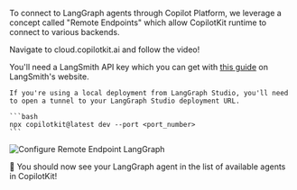 
To connect to LangGraph agents through Copilot Platform, we leverage a concept called "Remote Endpoints"
which allow CopilotKit runtime to connect to various backends.

Navigate to <LinkToCopilotCloud asButton={false}>cloud.copilotkit.ai</LinkToCopilotCloud> and follow the video!

You'll need a LangSmith API key which you can get with [this guide](https://docs.smith.langchain.com/administration/how_to_guides/organization_management/create_account_api_key#create-an-api-key) on LangSmith's website.

<Accordions>
<Accordion title="Using LangGraph Studio">

    If you're using a local deployment from LangGraph Studio, you'll need to open a tunnel to your LangGraph Studio deployment URL.

    ```bash
    npx copilotkit@latest dev --port <port_number>
    ```
</Accordion>
</Accordions>

<Frame className="mt-4">
    <img src="https://cdn.copilotkit.ai/docs/copilotkit/images/copilot-cloud/cpk-cloud-lgp-endpoint.gif" alt="Configure Remote Endpoint LangGraph" />
</Frame>

🎉 You should now see your LangGraph agent in the list of available agents in CopilotKit!